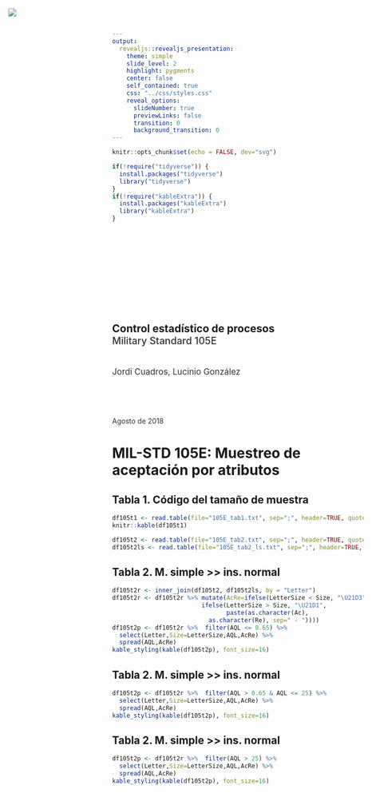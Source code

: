 ```yaml
---
output:
  revealjs::revealjs_presentation:
    theme: simple
    slide_level: 2
    highlight: pygments
    center: false
    self_contained: true
    css: "../css/styles.css"
    reveal_options:
      slideNumber: true
      previewLinks: false
      transition: 0
      background_transition: 0
---
```


```r
knitr::opts_chunk$set(echo = FALSE, dev="svg")
```

```r
if(!require("tidyverse")) {
  install.packages("tidyverse")
  library("tidyverse")
}
if(!require("kableExtra")) {
  install.packages("kableExtra")
  library("kableExtra")
}
```

##

<img src="../images/IQSlogo.png" style="border-style:none;box-shadow:none;
position:absolute;margin:0;top:20px;left:20px;max-width:200px;height:auto;" />

<div style="font-size:1.5em;font-weight:700;margin-top:200px;">Control estadístico de procesos</div>
<div style="font-size:1.4em;font-weight:500;color:#333333;">Military Standard 105E</div>
<div style="font-size:1.2em;margin-top:40px;color:#333333;">Jordi Cuadros, Lucinio González</div>
<div style="margin-top:80px;color:#333333;">Agosto de 2018</div>


# MIL-STD 105E: Muestreo de aceptación por atributos

## Tabla 1. Código del tamaño de muestra {.smaller}

```r
df105t1 <- read.table(file="105E_tab1.txt", sep=";", header=TRUE, quote="")
knitr::kable(df105t1)
```

```r
df105t2 <- read.table(file="105E_tab2.txt", sep=";", header=TRUE, quote="")
df105t2ls <- read.table(file="105E_tab2_ls.txt", sep=";", header=TRUE, quote="")
```

## Tabla 2. M. simple >> ins. normal {.smaller}

```r
df105t2r <- inner_join(df105t2, df105t2ls, by = "Letter")
df105t2r <- df105t2r %>% mutate(AcRe=ifelse(LetterSize < Size, "\U21D3",
                         ifelse(LetterSize > Size, "\U21D1",
                                paste(as.character(Ac),
                           as.character(Re), sep=" - "))))
df105t2p <- df105t2r %>%  filter(AQL <= 0.65) %>% 
  select(Letter,Size=LetterSize,AQL,AcRe) %>%
  spread(AQL,AcRe)
kable_styling(kable(df105t2p), font_size=16)
```

## Tabla 2. M. simple >> ins. normal {.smaller}

```r
df105t2p <- df105t2r %>%  filter(AQL > 0.65 & AQL <= 25) %>% 
  select(Letter,Size=LetterSize,AQL,AcRe) %>%
  spread(AQL,AcRe)
kable_styling(kable(df105t2p), font_size=16)
```

## Tabla 2. M. simple >> ins. normal {.smaller}

```r
df105t2p <- df105t2r %>%  filter(AQL > 25) %>% 
  select(Letter,Size=LetterSize,AQL,AcRe) %>%
  spread(AQL,AcRe)
kable_styling(kable(df105t2p), font_size=16)
```
